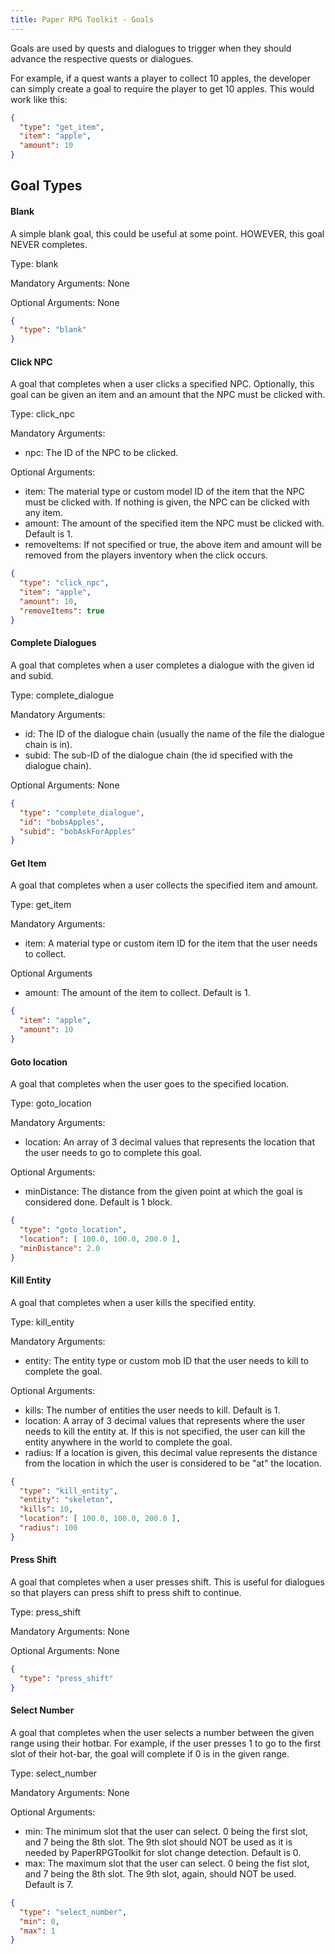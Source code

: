 ```yaml
---
title: Paper RPG Toolkit - Goals
---
```

Goals are used by quests and dialogues to trigger when they should advance the respective quests or dialogues.

For example, if a quest wants a player to collect 10 apples, the developer can simply create a goal to require the player to get 10 apples.  This would work like this:
```json
{
  "type": "get_item",
  "item": "apple",
  "amount": 10
}
```

## Goal Types
#### Blank
A simple blank goal, this could be useful at some point.  HOWEVER, this goal NEVER completes.

Type: blank

Mandatory Arguments: None

Optional Arguments: None

```json
{
  "type": "blank"
}
```


#### Click NPC
A goal that completes when a user clicks a specified NPC.  Optionally, this goal can be given an item and an amount that the NPC must be clicked with.

Type: click_npc

Mandatory Arguments: 
- npc: The ID of the NPC to be clicked.

Optional Arguments:
- item: The material type or custom model ID of the item that the NPC must be clicked with.  If nothing is given, the NPC can be clicked with any item.
- amount: The amount of the specified item the NPC must be clicked with.  Default is 1.
- removeItems: If not specified or true, the above item and amount will be removed from the players inventory when the click occurs.

```json
{
  "type": "click_npc",
  "item": "apple",
  "amount": 10,
  "removeItems": true
}
```


#### Complete Dialogues
A goal that completes when a user completes a dialogue with the given id and subid.

Type: complete_dialogue

Mandatory Arguments:
- id: The ID of the dialogue chain (usually the name of the file the dialogue chain is in).
- subid: The sub-ID of the dialogue chain (the id specified with the dialogue chain).

Optional Arguments: None

```json
{
  "type": "complete_dialogue",
  "id": "bobsApples",
  "subid": "bobAskForApples"
}
```


#### Get Item
A goal that completes when a user collects the specified item and amount.

Type: get_item

Mandatory Arguments:
- item: A material type or custom item ID for the item that the user needs to collect.

Optional Arguments
- amount: The amount of the item to collect.  Default is 1.

```json
{
  "item": "apple",
  "amount": 10
}
```


#### Goto location
A goal that completes when the user goes to the specified location.

Type: goto_location

Mandatory Arguments:
- location: An array of 3 decimal values that represents the location that the user needs to go to complete this goal.

Optional Arguments:
- minDistance: The distance from the given point at which the goal is considered done.  Default is 1 block.

```json
{
  "type": "goto_location",
  "location": [ 100.0, 100.0, 200.0 ],
  "minDistance": 2.0
}
```


#### Kill Entity
A goal that completes when a user kills the specified entity.

Type: kill_entity

Mandatory Arguments:
- entity: The entity type or custom mob ID that the user needs to kill to complete the goal.

Optional Arguments:
- kills: The number of entities the user needs to kill.  Default is 1.
- location: A array of 3 decimal values that represents where the user needs to kill the entity at.  If this is not specified, the user can kill the entity anywhere in the world to complete the goal.
- radius: If a location is given, this decimal value represents the distance from the location in which the user is considered to be "at" the location.

```json
{
  "type": "kill_entity",
  "entity": "skeleton",
  "kills": 10,
  "location": [ 100.0, 100.0, 200.0 ],
  "radius": 100
}
```


#### Press Shift
A goal that completes when a user presses shift.  This is useful for dialogues so that players can press shift to press shift to continue.

Type: press_shift

Mandatory Arguments: None

Optional Arguments: None

```json
{
  "type": "press_shift"
}
```


#### Select Number
A goal that completes when the user selects a number between the given range using their hotbar.  For example, if the user presses 1 to go to the first slot of their hot-bar, the goal will complete if 0 is in the given range.

Type: select_number

Mandatory Arguments: None

Optional Arguments:
- min: The minimum slot that the user can select.  0 being the first slot, and 7 being the 8th slot.  The 9th slot should NOT be used as it is needed by PaperRPGToolkit for slot change detection.  Default is 0.
- max: The maximum slot that the user can select.  0 being the fist slot, and 7 being the 8th slot.  The 9th slot, again, should NOT be used.  Default is 7.

```json
{
  "type": "select_number",
  "min": 0,
  "max": 1
}
```